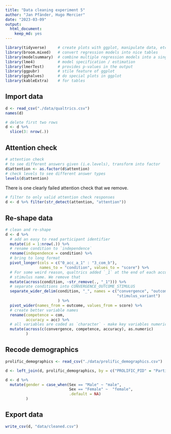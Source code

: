 ```yaml
---
title: "Data cleaning experiment 5"
author: "Jan Pfänder, Hugo Mercier"
date: "2023-03-09"
output: 
  html_document: 
    keep_md: yes
---
```


```r
library(tidyverse)     # create plots with ggplot, manipulate data, etc.
library(broom.mixed)   # convert regression models into nice tables
library(modelsummary)  # combine multiple regression models into a single table
library(lme4)          # model specification / estimation 
library(lmerTest)      # provides p-values in the output
library(ggpubr)        # stile feature of ggplot
library(gghalves)      # do special plots in ggplot
library(kableExtra)    # for tables
```

## Import data
```r
d <- read_csv("./data/qualtrics.csv")
names(d)
```

```r
# delete first two rows
d <- d %>% 
  slice(3: nrow(.)) 
```

## Attention check
```r
# attention check
# to see different answers given (i.e.levels), transform into factor
d$attention <- as.factor(d$attention)
# check levels to see different answer types
levels(d$attention) 
```

There is one clearly failed attention check that we remove. 

```r
# filter to only valid attention check responses
d <- d %>% filter(str_detect(attention, "attention"))
```

## Re-shape data
```r
# clean and re-shape
d <- d %>% 
  # add an easy to read participant identifier
  mutate(id = 1:nrow(.)) %>% 
  # rename condition to `independence`
  rename(independence = condition) %>% 
  # bring to long format
  pivot_longer(cols = c("0_acc_a_1" : "3_com_b"), 
               names_to = "condition", values_to = "score") %>% 
  # For some weird reason, qualtrics added `_1` at the end of each accuracy
  # stimulus name. We remove that
  mutate(across(condition, ~str_remove(., "_1"))) %>% 
  # separate conditions into CONVERGENCE_OUTCOME_STIMULUS
  separate_wider_delim(condition, "_", names = c("convergence", "outcome", 
                                                 "stimulus_variant")
                       ) %>%
  pivot_wider(names_from = outcome, values_from = score) %>% 
  # create better variable names
  rename(competence = com, 
         accuracy = acc) %>% 
  # all variables are coded as `character` - make key variables numeric
  mutate(across(c(convergence, competence, accuracy), as.numeric)
         )
```

## Recode demographics

```r
prolific_demographics <- read_csv("./data/prolific_demographics.csv")

d <- left_join(d, prolific_demographics, by = c("PROLIFIC_PID" = "Participant id"))
```


```r
d <- d %>% 
  mutate(gender = case_when(Sex == "Male" ~ "male", 
                            Sex == "Female" ~  "female", 
                            .default = NA)
         )
```

## Export data

```r
write_csv(d, "data/cleaned.csv")
```